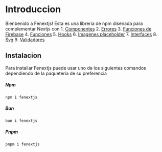 # Introduccion
 
Bienbenido a Fenextjs! Esta es una libreria de npm disenada para complementar Nextjs con
    1. [Componentes](/component)
    2. [Errores](/error)
    3. [Funciones de Firebase](/firebase)
    4. [Funciones](/function)
    5. [Hooks](/hook)
    6. [Imagenes placeholder](/img-placeholder)
    7. [Interfaces](/interface)
    8. [Svg](/svg)
    9. [Validadores](/vaidator)


## Instalacion

Para installar Fenextjs puede usar uno de los siguientes comandos dependiendo de la paqueteria de su preferencia

##### Npm
```code copy
npm i fenextjs
```

##### Bun
```code copy
bun i fenextjs
```

##### Pnpm
```code copy
pnpm i fenextjs
```
